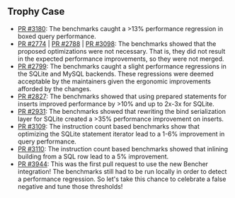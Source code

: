 ## Trophy Case

- [PR #3180][pr 3180]: The benchmarks caught a >13% performance regression in boxed query performance.
- [PR #2774][pr 2774] | [PR #2788][pr 2788] | [PR #3098][pr 3098]: The benchmarks showed that the proposed optimizations were not necessary.
That is, they did not result in the expected performance improvements, so they were not merged.
- [PR #2799][pr 2799]: The benchmarks caught a slight performance regressions in the SQLite and MySQL backends.
These regressions were deemed acceptable by the maintainers given the ergonomic improvements afforded by the changes.
- [PR #2827][pr 2827]: The benchmarks showed that using prepared statements for inserts improved performance by >10% and up to 2x-3x for SQLite.
- [PR #2931][pr 2931]: The benchmarks showed that rewriting the bind serialization layer for SQLite created a >35% performance improvement on inserts.
- [PR #3109][pr 3109]: The instruction count based benchmarks show that optimizing the SQLite statement iterator lead to a 1-6% improvement in query performance.
- [PR #3110][pr 3110]: The instruction count based benchmarks showed that inlining building from a SQL row lead to a 5% improvement.
- [PR #3944][pr 3944]: This was the first pull request to use the new Bencher integration!
The benchmarks still had to be run locally in order to detect a performance regression.
So let's take this chance to celebrate a false negative and tune those thresholds!

[pr 3180]: https://github.com/diesel-rs/diesel/pull/3180
[pr 2774]: https://github.com/diesel-rs/diesel/pull/2774
[pr 2788]: https://github.com/diesel-rs/diesel/pull/2788
[pr 3098]: https://github.com/diesel-rs/diesel/pull/3098
[pr 2799]: https://github.com/diesel-rs/diesel/pull/2799
[pr 2827]: https://github.com/diesel-rs/diesel/pull/2827
[pr 2931]: https://github.com/diesel-rs/diesel/pull/2931
[pr 3109]: https://github.com/diesel-rs/diesel/pull/3109
[pr 3110]: https://github.com/diesel-rs/diesel/pull/3110
[pr 3944]: https://github.com/diesel-rs/diesel/pull/3944
